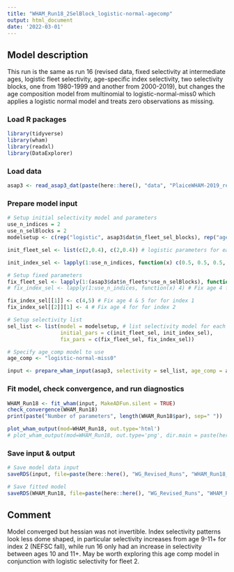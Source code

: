 ```yaml
---
title: "WHAM_Run18_2SelBlock_logistic-normal-agecomp"
output: html_document
date: '2022-03-01'
---
```


## Model description
This run is the same as run 16 (revised data, fixed selectivity at intermediate ages, logistic fleet selectivity, age-specific index selectivity, two selectivity blocks, one from 1980-1999 and another from 2000-2019), but changes the age composition model from multinomial to logistic-normal-miss0 which applies a logistic normal model and treats zero observations as missing.

### Load R packages
```r
library(tidyverse)
library(wham)
library(readxl)
library(DataExplorer)
```

### Load data
```r
asap3 <- read_asap3_dat(paste(here::here(), "data", "PlaiceWHAM-2019_revised_NEFSC-LW-WAA_2SelBlock.DAT", sep="/"))
```

### Prepare model input
```r
# Setup initial selectivity model and parameters
use_n_indices = 2
use_n_selBlocks = 2
modelsetup <- c(rep("logistic", asap3$dat$n_fleet_sel_blocks), rep("age-specific", use_n_indices))

init_fleet_sel <- list(c(2,0.4), c(2,0.4)) # logistic parameters for each selectivity block, based on model type

init_index_sel <- lapply(1:use_n_indices, function(x) c(0.5, 0.5, 0.5, 1, 1, 0.5, 0.5, 0.5, 0.5, 0.5, 0.5))

# Setup fixed parameters
fix_fleet_sel <- lapply(1:(asap3$dat$n_fleets*use_n_selBlocks), function(x) NA) 
# fix_index_sel <- lapply(1:use_n_indices, function(x) 4) # Fix age 4 for both indices,  NA means do not fix 

fix_index_sel[[1]] <- c(4,5) # Fix age 4 & 5 for for index 1
fix_index_sel[[2]][1] <- 4 # Fix age 4 for for index 2

# Setup selectivity list
sel_list <- list(model = modelsetup, # list selectivity model for each fleet and index
                 initial_pars = c(init_fleet_sel, init_index_sel),
                 fix_pars = c(fix_fleet_sel, fix_index_sel))

# Specify age_comp model to use
age_comp <- "logistic-normal-miss0"

input <- prepare_wham_input(asap3, selectivity = sel_list, age_comp = age_comp, model_name = "WHAM_Run18") 
```

### Fit model, check convergence, and run diagnostics
```r
WHAM_Run18 <- fit_wham(input, MakeADFun.silent = TRUE) 
check_convergence(WHAM_Run18)
print(paste("Number of parameters", length(WHAM_Run18$par), sep=" "))

plot_wham_output(mod=WHAM_Run18, out.type='html')
# plot_wham_output(mod=WHAM_Run18, out.type='png', dir.main = paste(here::here(), "WHAM_Run18", sep="/"))
```


### Save input & output
```r
# Save model data input
saveRDS(input, file=paste(here::here(), "WG_Revised_Runs", "WHAM_Run18_2SelBlock_logistic-normal-agecomp", "WHAM_Run18_input.rds", sep="/"))

# Save fitted model
saveRDS(WHAM_Run18, file=paste(here::here(), "WG_Revised_Runs", "WHAM_Run18_2SelBlock_logistic-normal-agecomp", "WHAM_Run18_model.rds", sep="/"))
```

## Comment
Model converged but hessian was not invertible. Index selectivity patterns look less dome shaped, in particular selectivity increases from age 9-11+ for index 2 (NEFSC fall), while run 16 only had an increase in selectivity between ages 10 and 11+. May be worth exploring this age comp model in conjunction with logistic selectivity for fleet 2.

